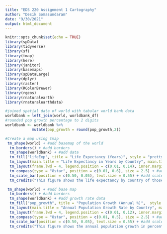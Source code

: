 ```yaml
---
title: "EDS 220 Assignment 1 Cartography"
author: "Desik Somasundaram"
date: "9/30/2021"
output: html_document
---
```


```r
knitr::opts_chunk$set(echo = TRUE)
library(spData)
library(tidyverse)
library(sf)
library(tmap)
library(here)
library(janitor)
library(basemaps)
library(spDataLarge)
library(dplyr)
library(raster)
library(RColorBrewer)
library(rgeos)
library(rnaturalearth)
library(rnaturalearthdata)
```

```r
#joined spatial data of world with tabular world bank data
worldbank = left_join(world, worldbank_df)
#rounded pop growth percentage to 2 digits
worldbank <- worldbank %>% 
            mutate(pop_growth = round(pop_growth,2))
```

```r
#Create a map using tmap
 tm_shape(world) + #add basemap of the world 
  tm_borders() + #add borders
  tm_shape(worldbank) + #add data 
  tm_fill("lifeExp", title = "Life Expectancy (Years)", style = "pretty", textNA = "No data", colorNA = "gray", palette = "YlGnBu", direction = -1, alpha = 0.5) + #add life expectancy data, no data = gray, change color to yellow/blue/green with a 0.5 transparency
  tm_layout(main.title = "Life Expectancy in Years by Country", main.title.position = "center") + # add main title
  tm_layout(frame.lwd = 4, legend.position = c(0.01, 0.14), inner.margins = 0.055) + #change legend position 
  tm_compass(type = "8star", position = c(0.01, 0.6), size = 2.5) + #add north arrow/compass
  tm_scale_bar(position = c(0.50, 0.05), text.size = 0.55) + #add scale bar
  tm_credits("This figure shows the life expectancy by country of those born in 2014, with lower expected ages in regions of Africa and Asia. Data Source: https://data.worldbank.org/ (package: spData version 0.3.10)", position = c(0.025, 0.01)) #added credits and text
```

```r
 tm_shape(world) + #add base map
  tm_borders() + #add borders
  tm_shape(worldbank) + #add growth rate data
  tm_fill("pop_growth", title = "Population Growth (Annual %)",  style = "jenks", textNA = "No data", colorNA = "gray", palette = "YlGnBu", direction = -1, alpha = 0.5) + #add growth rate data, 
  tm_layout(main.title = "Annual Population Growth Rate by Country", main.title.position = "center") + #add main title
  tm_layout(frame.lwd = 4, legend.position = c(0.01, 0.12), inner.margins = 0.055) + #change legend position, no data = gray, change color to yellow/blue/green with a 0.5 transparency; 
  tm_compass(type = "8star", position = c(0.01, 0.5), size = 2.5) + #add north arrow  
  tm_scale_bar(position = c(0.50, 0.05), text.size = 0.55) + #add scale bar 
  tm_credits("This figure shows the annual population growth in percentage by country, with higher rates of growth found in regions of Africa and Asia. Data Source: https://data.worldbank.org/ (package: spData version 0.3.10)", position = c(0.025, 0.01)) #added credits and text 
```

